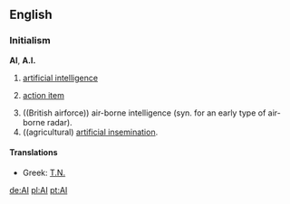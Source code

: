 ==English==

===Initialism===
'''AI''', '''A.I.'''

# {{comptheory}} [[artificial intelligence]]
# {{management}} [[action item]]
# ((British airforce)) air-borne intelligence (syn. for an early type of air-borne radar).
# ((agricultural) [[artificial insemination]].

====Translations====
*Greek: [[Τ.Ν.]]

[[de:AI]]
[[pl:AI]]
[[pt:AI]]